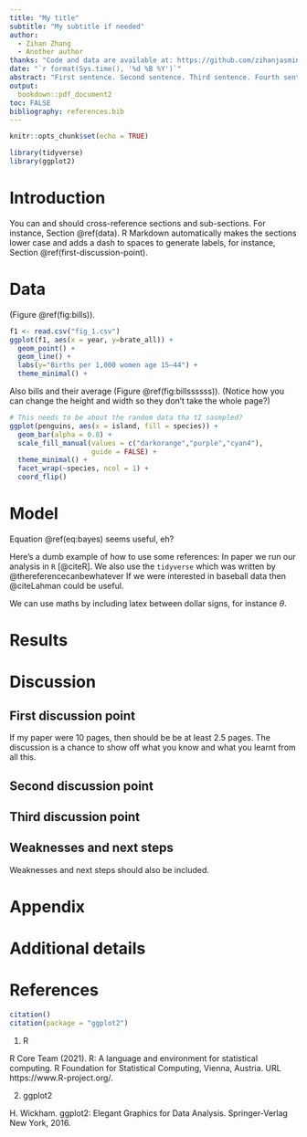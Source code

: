 ```yaml
---
title: "My title"
subtitle: "My subtitle if needed"
author: 
  - Zihan Zhang
  - Another author
thanks: "Code and data are available at: https://github.com/zihanjasmine/paper2."
date: "`r format(Sys.time(), '%d %B %Y')`"
abstract: "First sentence. Second sentence. Third sentence. Fourth sentence."
output:
  bookdown::pdf_document2
toc: FALSE
bibliography: references.bib
---
```


```r
knitr::opts_chunk$set(echo = TRUE)

library(tidyverse)
library(ggplot2)
```

# Introduction

You can and should cross-reference sections and sub-sections. For instance, Section \@ref(data). R Markdown automatically makes the sections lower case and adds a dash to spaces to generate labels, for instance, Section \@ref(first-discussion-point). 



# Data

 (Figure \@ref(fig:bills)).

```r
f1 <- read.csv("fig_1.csv")
ggplot(f1, aes(x = year, y=brate_all)) +
  geom_point() +
  geom_line() +
  labs(y="Births per 1,000 women age 15–44") +
  theme_minimal() +

```








Also bills and their average (Figure \@ref(fig:billssssss)). (Notice how you can change the height and width so they don't take the whole page?)

```r

# This needs to be about the random data tha tI sasmpled?
ggplot(penguins, aes(x = island, fill = species)) +
  geom_bar(alpha = 0.8) +
  scale_fill_manual(values = c("darkorange","purple","cyan4"),
                    guide = FALSE) +
  theme_minimal() +
  facet_wrap(~species, ncol = 1) +
  coord_flip()
```

 



# Model

\begin{equation}
Pr(\theta | y) = \frac{Pr(y | \theta) Pr(\theta)}{Pr(y)}  (\#eq:bayes)
\end{equation}

Equation \@ref(eq:bayes) seems useful, eh?

Here's a dumb example of how to use some references: In paper we run our analysis in `R` [@citeR]. We also use the `tidyverse` which was written by @thereferencecanbewhatever If we were interested in baseball data then @citeLahman could be useful. 

We can use maths by including latex between dollar signs, for instance $\theta$.


# Results

# Discussion

## First discussion point

If my paper were 10 pages, then should be be at least 2.5 pages. The discussion is a chance to show off what you know and what you learnt from all this. 

## Second discussion point

## Third discussion point

## Weaknesses and next steps

Weaknesses and next steps should also be included.

\newpage

\appendix

# Appendix {-}


# Additional details


\newpage


# References

```r
citation()
citation(package = "ggplot2")
```


1. R

 R Core Team (2021). R: A language and environment for statistical computing. R
  Foundation for Statistical Computing, Vienna, Austria. URL
  https://www.R-project.org/.
  
2. ggplot2

 H. Wickham. ggplot2: Elegant Graphics for Data Analysis. Springer-Verlag New
  York, 2016.
